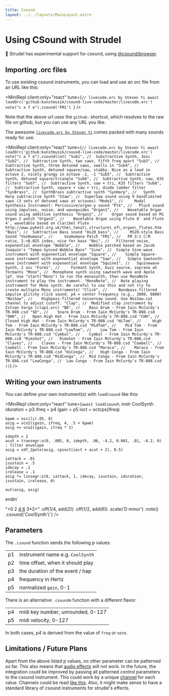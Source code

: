 ```yaml
---
title: Csound
layout: ../../layouts/MainLayout.astro
---
```



# Using CSound with Strudel

🧪 Strudel has experimental support for csound, using [@csound/browser](https://www.npmjs.com/package/@csound/browser).

## Importing .orc files

To use existing csound instruments, you can load and use an orc file from an URL like this:

<MiniRepl
  client:only="react"
  tune={`// livecode.orc by Steven Yi
await loadOrc('github:kunstmusik/csound-live-code/master/livecode.orc')
note("c a f e").csound('FM1')
`}
/>

Note that the above url uses the `github:` shortcut, which resolves to the raw file on github, but you can use any URL you like.

The awesome [`livecode.orc by Steven Yi`](https://github.com/kunstmusik/csound-live-code) comes packed with many sounds ready for use:

<MiniRepl
  client:only="react"
  tune={`// livecode.orc by Steven Yi
await loadOrc('github:kunstmusik/csound-live-code/master/livecode.orc')
note("c a f e").csound(cat(
"Sub1", // 	Substractive Synth, 3osc
"Sub2", // 	Subtractive Synth, two saws, fifth freq apart
"Sub3", // 	Subtractive Synth, three detuned saws, swells in
"Sub4", // 	Subtractive Synth, detuned square/saw, stabby. Nice as a lead in octave 2, nicely grungy in octave -2, -1
"Sub5", // 	Subtractive Synth, detuned square/triangle
"Sub6", // 	Subtractive Synth, saw, K35 filters
"Sub7", // 	Subtractive Synth, saw + tri, K35 filters
"Sub8", // 	Subtractive Synth, square + saw + tri, diode ladder filter
"SynBrass", // 	SynthBrass subtractive synth
"SynHarp", // 	Synth Harp subtracitve Synth
"SSaw", // 	SuperSaw sound using 9 bandlimited saws (3 sets of detuned saws at octaves)
"Mode1", // 	Modal Synthesis Instrument: Percussive/organ-y sound
"Plk", // 	Pluck sound using impulses, noise, and waveguides
"Organ1", // 	Wavetable Organ sound using additive synthesis
"Organ2", // 	Organ sound based on M1 Organ 2 patch
"Organ3", // 	Wavetable Organ using Flute 8' and Flute 4', wavetable based on Claribel Flute http://www.pykett.org.uk/the\_tonal\_structure\_of\_organ\_flutes.htm
"Bass", // 	Subtractive Bass sound
"ms20_bass", // 	MS20-style Bass Sound
"VoxHumana", // 	VoxHumana Patch
"FM1", // 	FM 3:1 C:M ratio, 2->0.025 index, nice for bass
"Noi", // 	Filtered noise, exponential envelope
"Wobble", // 	Wobble patched based on Jacob Joaquin's "Tempo-Synced Wobble Bass"
"Sine", // 	Simple Sine-wave instrument with exponential envelope
"Square", // 	Simple Square-wave instrument with exponential envelope
"Saw", // 	Simple Sawtooth-wave instrument with exponential envelope
"Squine1", // 	Squinewave Synth, 2 osc
"Form1", // 	Formant Synth, buzz source, soprano ah formants
"Mono", // 	Monophone synth using sawtooth wave and 4pole lpf. Use "start("Mono") to run the monosynth, then use MonoNote instrument to play the instrument.
"MonoNote", // 	Note playing instrument for Mono synth. Be careful to use this and not try to create multiple Mono instruments!
"Click", // 	Bandpass-filtered impulse glitchy click sound. p4 = center frequency (e.g., 3000, 6000)
"NoiSaw", // 	Highpass-filtered noise+saw sound. Use NoiSaw.cut channel to adjust cutoff.
"Clap", // 	Modified clap instrument by Istvan Varga (clap1.orc)
"BD", // 	Bass Drum - From Iain McCurdy's TR-808.csd
"SD", // 	Snare Drum - From Iain McCurdy's TR-808.csd
"OHH", // 	Open High Hat - From Iain McCurdy's TR-808.csd
"CHH", // 	Closed High Hat - From Iain McCurdy's TR-808.csd
"HiTom", // 	High Tom - From Iain McCurdy's TR-808.csd
"MidTom", // 	Mid Tom - From Iain McCurdy's TR-808.csd
"LowTom", // 	Low Tom - From Iain McCurdy's TR-808.csd
"Cymbal", // 	Cymbal - From Iain McCurdy's TR-808.csd
"Rimshot", // 	Rimshot - From Iain McCurdy's TR-808.csd
"Claves", // 	Claves - From Iain McCurdy's TR-808.csd
"Cowbell", // 	Cowbell - From Iain McCurdy's TR-808.csd
"Maraca", // 	Maraca - from Iain McCurdy's TR-808.csd
"HiConga", // 	High Conga - From Iain McCurdy's TR-808.csd
"MidConga", // 	Mid Conga - From Iain McCurdy's TR-808.csd
"LowConga", // 	Low Conga - From Iain McCurdy's TR-808.csd
))`}
/>

## Writing your own instruments

You can define your own instrument(s) with `loadCsound` like this:

<MiniRepl
  client:only="react"
tune={`await loadCsound\`
instr CoolSynth
    iduration = p3
    ifreq = p4
    igain = p5
    ioct = octcps(ifreq)

    kpwm = oscili(.05, 8)
    asig = vco2(igain, ifreq, 4, .5 + kpwm)
    asig += vco2(igain, ifreq * 2)

    idepth = 2
    acut = transegr:a(0, .005, 0, idepth, .06, -4.2, 0.001, .01, -4.2, 0) ; filter envelope
    asig = zdf_2pole(asig, cpsoct(ioct + acut + 2), 0.5)

    iattack = .01
    isustain = .5
    idecay = .1
    irelease = .1
    asig *= linsegr:a(0, iattack, 1, idecay, isustain, iduration, isustain, irelease, 0)

    out(asig, asig)

endin\`

"<0 2 [4 6](3,4,2) 3\*2>"
.off(1/4, add(2))
.off(1/2, add(6))
.scale('D minor')
.note()
.csound('CoolSynth')`}
/>

## Parameters

The `.csound` function sends the following p values:

|     |                                  |
| --- | -------------------------------- |
| p1  | instrument name e.g. `CoolSynth` |
| p2  | time offset, when it should play |
| p3  | the duration of the event / hap  |
| p4  | frequency in Hertz               |
| p5  | normalized `gain`, 0-1           |

There is an alternative `.csoundm` function with a different flavor:

|     |                                   |
| --- | --------------------------------- |
| p4  | midi key number, unrounded, 0-127 |
| p5  | midi velocity, 0-127              |

In both cases, p4 is derived from the value of `freq` or `note`.

## Limitations / Future Plans

Apart from the above listed p values, no other parameter can be patterned so far.
This also means that [audio effects](./learn/effects) will not work.
In the future, the integration could be improved by passing all patterned control parameters to the csound instrument.
This could work by a unique [channel](https://kunstmusik.github.io/icsc2022-csound-web/tutorial2-interacting-with-csound/#step-4---writing-continuous-data-channels)
for each value. Channels could be read [like this](https://github.com/csound/csound/blob/master/Android/CsoundForAndroid/CsoundAndroidExamples/src/main/res/raw/multitouch_xy.csd).
Also, it might make sense to have a standard library of csound instruments for strudel's effects.
